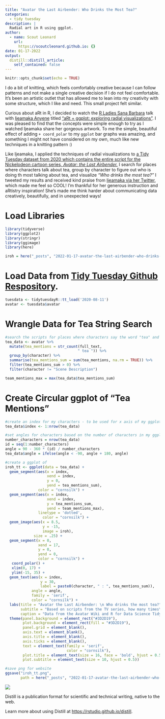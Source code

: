 ```yaml
---
title: "Avatar the Last Airbender: Who Drinks the Most Tea?"
categories:
  - tidy tuesday
description: |
  Radial art in R using ggplot. 
author:
  - name: Scout Leonard
    url:
      https://scoutcleonard.github.io: {}
date: 01-17-2022
output:
  distill::distill_article:
    self_contained: false
---
```



```r
knitr::opts_chunk$set(echo = TRUE)
```

I do a bit of knitting, which feels comfortably creative because I can follow patterns and not make a single creative decision if I do not feel comfortable. It's been an artistic outlet that has allowed me to lean into my creativity with some structure, which I like and need. This small project felt similar. 

Curious about aRt in R, I decided to watch the [R Ladies Sana Barbara](https://www.meetup.com/rladies-santa-barbara/) talk with [Ijeamaka Anyene](https://ijeamaka-anyene.netlify.app) titled ["aRt + ggplot: exploring radial visualizations"](https://www.youtube.com/watch?v=h0i6KAahLY8). I was pleased to find that the concepts were simple enough to try as I watched Ijeamaka share her gorgeous artwork. To me the simple, beautiful effect of adding `+ coord_polar` to my `ggplot` bar graphs was amazing, and something I might not have considered on my own, much like new techniques in a knitting pattern :) 

Like Ijeamaka, I applied the techniques of radial visualizations to [a Tidy Tuesday dataset from 2020 which contains the entire script for the Nickelodeon cartoon series, _Avatar: the Last Airbender._](https://github.com/rfordatascience/tidytuesday/tree/master/data/2020/2020-08-11) I search for places where characters talk about tea, group by character to figure out who is doing th most talking about tea, and visualize _"Who drinks the most tea?"_ I tweeted my results and received kind praise from [Ijeamaka via her Twitter](https://twitter.com/ijeamaka_a), which made me feel so COOL! I'm thankful for her generous instruction and aRtistry inspiration! She's made me think harder about communicating data creatively, beautifully, and in unexpected ways! 

# Load Libraries

```r
library(tidyverse)
library(ggplot2)
library(stringr)
library(ggimage)
library(here)

iroh = here("_posts", "2022-01-17-avatar-the-last-airbender-who-drinks-the-most-tea", "images", "iroh_2.png")
```

# Load Data from [Tidy Tuesday Github Respository](https://github.com/rfordatascience/tidytuesday/tree/master/data/2020/2020-08-11). 

```r
tuesdata <- tidytuesdayR::tt_load('2020-08-11')
avatar <- tuesdata$avatar
```


# Wrangle Data for Tea String Search

```r
#search the scripts for places where characters say the word "tea" and keep all those observations
tea_data <- avatar %>% 
  mutate(tea_mentions = str_count(full_text,
                                 " tea ")) %>% 
  group_by(character) %>% 
  summarise(tea_mentions_sum = sum(tea_mentions, na.rm = TRUE)) %>% 
  filter(tea_mentions_sum > 0) %>% 
  filter(character != "Scene Description")

team_mentions_max = max(tea_data$tea_mentions_sum)
```

# Create Circular ggplot of "Tea Mentions"

```r

#create an index for my characters - to be used for x axis of my ggplot
tea_data$index <- 1:nrow(tea_data)

#set angles for characters based on the number of characters in my ggplot (the labels will be placed in a circle, and we want to be able to read them! )
number_characters = nrow(tea_data)
id = seq(1:number_characters)
angle = 90 - 360 * (id) / number_characters
tea_data$angle = ifelse(angle < -90, angle + 180, angle)

#create a ggplot of 
iroh_tt <- ggplot(data = tea_data) +
  geom_segment(aes(x = index,
                   xend = index,
                   y = 0,
                   yend = tea_mentions_sum),
               color = "cornsilk") +
  geom_segment(aes(x = index,
                   xend = index,
                   y = tea_mentions_sum,
                   yend = team_mentions_max),
               linetype = 'dotted',
                 color = "cornsilk") +
  geom_image(aes(x = 8.5,
                 y = -15,
                 image = iroh),
             size = .25) +
  geom_segment(x = 0,
               xend = 17,
               y = 0,
               yend = 0,
               color = "cornsilk") +
   coord_polar() +
   xlim(0, 17) +
   ylim(-15, 35) +
  geom_text(aes(x = index,
                y = 30,
                label = paste0(character, " : ", tea_mentions_sum)),
            angle = angle,
            family = 'serif',
            color = "cornsilk") +
  labs(title = "Avatar the Last Airbender: \n Who drinks the most tea?",
       subtitle = "Based on scripts from the TV series, how many times\n does each character say the word 'tea'\n throughout the series?",
       caption = "Data from the Avatar Wiki and R for Data Science Tidy Tuesday Repository") +
  theme(panel.background = element_rect("#3D2D19"),
        plot.background = element_rect(fill = "#3D2D19"),
        panel.grid = element_blank(),
        axis.text = element_blank(),
        axis.title = element_blank(),
        axis.ticks = element_blank(),
        text = element_text(family = 'serif',
                            color = "cornsilk"),
        plot.title = element_text(size = 16, face = 'bold', hjust = 0.5),
        plot.subtitle = element_text(size = 10, hjust = 0.5))

#save png for website
ggsave("iroh_tt.png",
       path = here("_posts", "2022-01-17-avatar-the-last-airbender-who-drinks-the-most-tea", "images"))
```


![](images/iroh_tt.png)

Distill is a publication format for scientific and technical writing, native to the web.

Learn more about using Distill at <https://rstudio.github.io/distill>.


